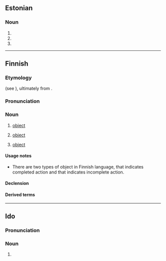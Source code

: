 ==Estonian==

===Noun===
{{head|et|noun form}}

# {{noun form of|et|objekt||gen|s}}
# {{noun form of|et|objekt||par|s}}
# {{noun form of|et|objekt||ill|s}}

----

==Finnish==

===Etymology===
{{internationalism|fi}} (see {{cog|en|object}}), ultimately from {{der|fi|la|obiectus}}.

===Pronunciation===
{{fi-pronunciation}}

===Noun===
{{fi-noun}}

# [[object]] {{gloss|thing}}
#: {{syn|fi|esine|kappale}}
# {{lb|fi|grammar}} [[object]]
#: {{syn|fi|kohde|q1=dated}}
# {{lb|fi|computing|category theory}} [[object]]
#: {{syn|fi|olio}}

====Usage notes====
* {{sense|grammar}} There are two types of object in Finnish language, {{m|fi|kokonaisobjekti||total object}} that indicates completed action and {{m|fi|osaobjekti||partial object}} that indicates incomplete action.

====Declension====
{{fi-decl-risti|objekt|||a}}

====Derived terms====
{{der4
|fi|epäsuora objekti
|kokonaisobjekti
|objektiivinen
|osaobjekti
|seksiobjekti
|seksuaaliobjekti
|sukupuoliobjekti}}

----

==Ido==

===Pronunciation===
{{io-IPA}}

===Noun===
{{head|io|noun form}}

# {{plural of|io|objekto}}